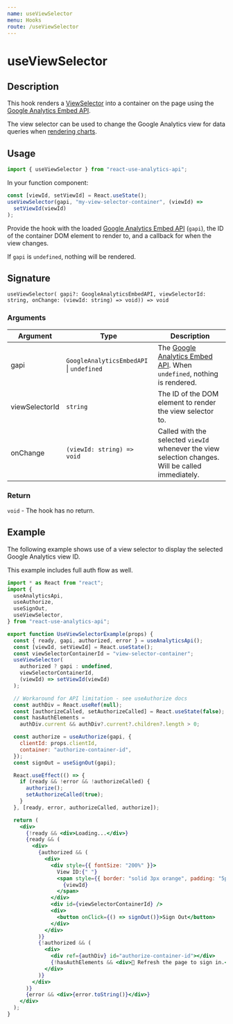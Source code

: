 ```yaml
---
name: useViewSelector
menu: Hooks
route: /useViewSelector
---
```


<h1>useViewSelector</h1>

## Description

This hook renders a [ViewSelector](https://developers.google.com/analytics/devguides/reporting/embed/v1/component-reference#viewselector)
into a container on the page using the [Google Analytics Embed API](/useAnalyticsApi).

The view selector can be used to change the Google Analytics view for data queries when [rendering charts](/useDataChart).

## Usage

```jsx
import { useViewSelector } from "react-use-analytics-api";
```

In your function component:

```jsx
const [viewId, setViewId] = React.useState();
useViewSelector(gapi, "my-view-selector-container", (viewId) =>
  setViewId(viewId)
);
```

Provide the hook with the loaded [Google Analytics Embed API](/useAnalyticsApi) (`gapi`), the ID of the container DOM element to render to,
and a callback for when the view changes.

If `gapi` is `undefined`, nothing will be rendered.

## Signature

`useViewSelector( gapi?: GoogleAnalyticsEmbedAPI, viewSelectorId: string, onChange: (viewId: string) => void)) => void`

### Arguments

| Argument       | Type                                         | Description                                                                                        |
| -------------- | -------------------------------------------- | -------------------------------------------------------------------------------------------------- |
| gapi           | `GoogleAnalyticsEmbedAPI` &#124; `undefined` | The [Google Analytics Embed API](/useAnalyticsApi). When `undefined`, nothing is rendered.         |
| viewSelectorId | `string`                                     | The ID of the DOM element to render the view selector to.                                          |
| onChange       | `(viewId: string) => void`                   | Called with the selected `viewId` whenever the view selection changes. Will be called immediately. |

### Return

`void` - The hook has no return.

## Example

The following example shows use of a view selector to display the selected Google Analytics view ID.

This example includes full auth flow as well.

```jsx
import * as React from "react";
import {
  useAnalyticsApi,
  useAuthorize,
  useSignOut,
  useViewSelector,
} from "react-use-analytics-api";

export function UseViewSelectorExample(props) {
  const { ready, gapi, authorized, error } = useAnalyticsApi();
  const [viewId, setViewId] = React.useState();
  const viewSelectorContainerId = "view-selector-container";
  useViewSelector(
    authorized ? gapi : undefined,
    viewSelectorContainerId,
    (viewId) => setViewId(viewId)
  );

  // Workaround for API limitation - see useAuthorize docs
  const authDiv = React.useRef(null);
  const [authorizeCalled, setAuthorizeCalled] = React.useState(false);
  const hasAuthElements =
    authDiv.current && authDiv?.current?.children?.length > 0;

  const authorize = useAuthorize(gapi, {
    clientId: props.clientId,
    container: "authorize-container-id",
  });
  const signOut = useSignOut(gapi);

  React.useEffect(() => {
    if (ready && !error && !authorizeCalled) {
      authorize();
      setAuthorizeCalled(true);
    }
  }, [ready, error, authorizeCalled, authorize]);

  return (
    <div>
      {!ready && <div>Loading...</div>}
      {ready && (
        <div>
          {authorized && (
            <div>
              <div style={{ fontSize: "200%" }}>
                View ID:{" "}
                <span style={{ border: "solid 3px orange", padding: "5px" }}>
                  {viewId}
                </span>
              </div>
              <div id={viewSelectorContainerId} />
              <div>
                <button onClick={() => signOut()}>Sign Out</button>
              </div>
            </div>
          )}
          {!authorized && (
            <div>
              <div ref={authDiv} id="authorize-container-id"></div>
              {!hasAuthElements && <div>🔄 Refresh the page to sign in.</div>}
            </div>
          )}
        </div>
      )}
      {error && <div>{error.toString()}</div>}
    </div>
  );
}
```
